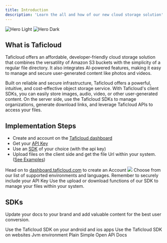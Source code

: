 ```yaml
---
title: Introduction
description: 'Learn the all and how of our new cloud storage solution'
---
```


<img
    className="block dark:hidden"
    src="/images/preview.jpg"
    alt="Hero Light"
/>
<img
    className="hidden dark:block"
    src="/images/preview_dark.jpg"
    alt="Hero Dark"
/>

## What is Taficloud

Taficloud offers an affordable, developer-friendly cloud storage solution that combines the versatility of Amazon S3 buckets with the simplicity of a regular file directory.
It also integrates AI-powered features, making it easy to manage and secure user-generated content like photos and videos.

Built on reliable and secure infrastructure, Taficloud offers a powerful, intuitive, and cost-effective object storage service.
With Taficloud's client SDKs, you can easily store images, audio, video, or other user-generated content.
On the server side, use the Taficloud SDKs to manage organizations, generate download links, and leverage Taficloud APIs to access your files.

## Implementation Steps

* Create and account on the [Taficloud dashboard](https://dashboard.taficloud.com)
* Get your [API Key](https://dashboard.taficloud.com/account/api-key)
* Use an [SDK]() of your choice (with the api key)
* Upload files on the client side and get the file Url within your system. ([See Examples]())

<Steps>
    <Step title="Create and account">
        Head on to <a href="https://dashboard.taficloud.com">dashboard.taficloud.com</a> to create an Account
    </Step>
    <Step title="Generate API Key">
        <img src="images/api_key_preview.png" />
    </Step>
    <Step title="Use and SDK of your choice">
        Choose from our list of supported environments and languages. Remember to securely include your API Key
    </Step>
    <Step title="Upload or Download Files">
        Use the upload or download functions of our SDK to manage your files within <Tooltip tip="Check out examples">your system.</Tooltip>
    </Step>
</Steps>

## SDKs

Update your docs to your brand and add valuable content for the best user conversion.

<CardGroup cols={2}>
    <Card
        title="Mobile"
        icon="mobile"
        href="sdks/mobile/android/setup">
        Use the Taficloud SDK on your android and ios apps
    </Card>
    <Card
        title="Web"
        icon="code"
        href="sdks/web/vue/setup">
        Use the Taficloud SDK on websites
    </Card>
    <Card
        title="Backend"
        icon="server"
        href="sdks/backend/jvm/setup">
        Jvm environment
    </Card>
    <Card
        title="REST API"
        icon="diagram-project"
        href="rest/setup">
        Plain Simple Open APi Docs
    </Card>
</CardGroup>
